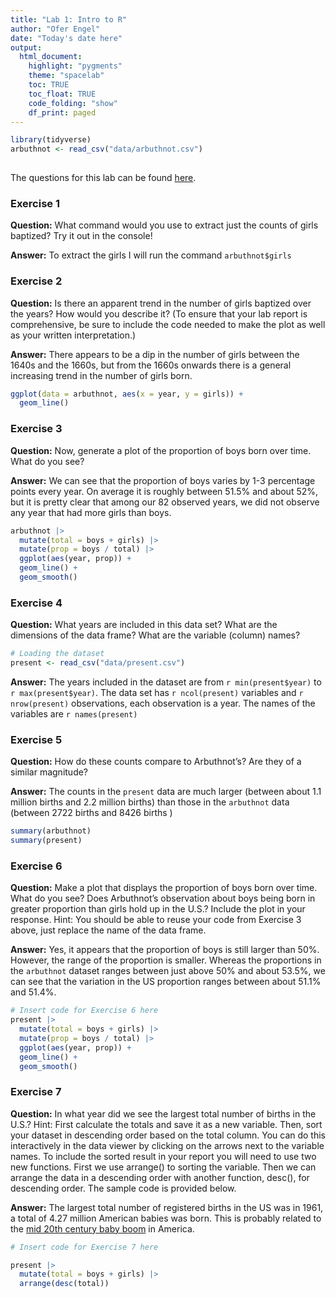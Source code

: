 ```yaml
---
title: "Lab 1: Intro to R"
author: "Ofer Engel"
date: "Today's date here"
output: 
  html_document:
    highlight: "pygments"
    theme: "spacelab"
    toc: TRUE
    toc_float: TRUE
    code_folding: "show"
    df_print: paged
---
```


```r

library(tidyverse)
arbuthnot <- read_csv("data/arbuthnot.csv")
  
```


The questions for this lab can be found [here](https://oferengel.github.io/ims-tutorials-4-umcg/support/assignments/01_intro_to_r/).


### Exercise 1
**Question:** What command would you use to extract just the counts of girls baptized? Try it out in the console!

**Answer:** To extract the girls I will run the command `arbuthnot$girls`

### Exercise 2

**Question:** Is there an apparent trend in the number of girls baptized over the years? How would you describe it? (To ensure that your lab report is comprehensive, be sure to include the code needed to make the plot as well as your written interpretation.)

**Answer:** There appears to be a dip in the number of girls between the 1640s and the 1660s, but from the 1660s onwards there is a general increasing trend in the number of girls born. 


```r

ggplot(data = arbuthnot, aes(x = year, y = girls)) +
  geom_line() 

```


### Exercise 3

**Question:** Now, generate a plot of the proportion of boys born over time. What do you see?

**Answer:** We can see that the proportion of boys varies by 1-3 percentage points every year. On average it is roughly between 51.5% and about 52%, but it is pretty clear that among our 82 observed years, we did not observe any year that had more girls than boys.  


```r

arbuthnot |> 
  mutate(total = boys + girls) |> 
  mutate(prop = boys / total) |> 
  ggplot(aes(year, prop)) + 
  geom_line() + 
  geom_smooth() 

```


### Exercise 4

**Question:** What years are included in this data set? What are the dimensions of the data frame? What are the variable (column) names?


```r
# Loading the dataset
present <- read_csv("data/present.csv")

```


**Answer:** The years included in the dataset are from `r min(present$year)` to `r max(present$year)`. The data set has `r ncol(present)` variables and `r nrow(present)` observations, each observation is a year. The names of the variables are `r names(present)` 


### Exercise 5

**Question:** How do these counts compare to Arbuthnot’s? Are they of a similar magnitude?



**Answer:** The counts in the `present` data are much larger (between about 1.1 million births and 2.2 million births) than those in the `arbuthnot` data (between 2722 births and 8426 births )

```r

summary(arbuthnot)
summary(present)

```


### Exercise 6

**Question:** Make a plot that displays the proportion of boys born over time. What do you see? Does Arbuthnot’s observation about boys being born in greater proportion than girls hold up in the U.S.? Include the plot in your response. Hint: You should be able to reuse your code from Exercise 3 above, just replace the name of the data frame.

**Answer:** Yes, it appears that the proportion of boys is still larger than 50%. However, the range of the proportion is smaller. Whereas the proportions in the `arbuthnot` dataset ranges between just above 50% and about 53.5%, we can see that the variation in the US proportion ranges between about 51.1% and 51.4%.  

```r
# Insert code for Exercise 6 here
present |> 
  mutate(total = boys + girls) |> 
  mutate(prop = boys / total) |> 
  ggplot(aes(year, prop)) + 
  geom_line() + 
  geom_smooth() 


```


### Exercise 7

**Question:** In what year did we see the largest total number of births in the U.S.? Hint: First calculate the totals and save it as a new variable. Then, sort your dataset in descending order based on the total column. You can do this interactively in the data viewer by clicking on the arrows next to the variable names. To include the sorted result in your report you will need to use two new functions. First we use arrange() to sorting the variable. Then we can arrange the data in a descending order with another function, desc(), for descending order. The sample code is provided below.

**Answer:** The largest total number of registered births in the US was in 1961, a total of 4.27 million American babies was born. This is probably related to the [mid 20th century baby boom](https://en.wikipedia.org/wiki/Mid-20th_century_baby_boom) in America.



```r
# Insert code for Exercise 7 here

present |> 
  mutate(total = boys + girls) |> 
  arrange(desc(total))

```

